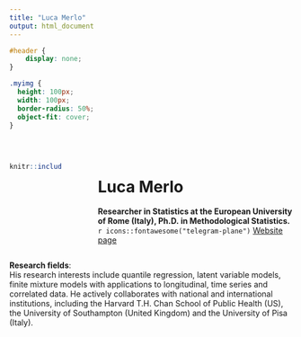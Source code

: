 ```yaml
---
title: "Luca Merlo"
output: html_document
---
```

```css
#header {
    display: none;
}
```

```css
.myimg {
  height: 100px;
  width: 100px;
  border-radius: 50%;
  object-fit: cover;
}
```
<br>

:::: {.columns}

::: {.column width="20%"}
```r
knitr::include_graphics("images/merlo.jpeg")
``` 
:::

::: {.column width="5%"}

:::

::: {.column width="75%"}
# Luca Merlo

**Researcher in Statistics at the European University of Rome (Italy), Ph.D. in Methodological Statistics.**
<br>
`r icons::fontawesome("telegram-plane")` [Website page](https://www.universitaeuropeadiroma.it/transizione-digitale/docenti/luca-merlo/) 
:::

::::


**Research fields**: <br>
His research interests include quantile regression, latent variable models, finite mixture models with applications to longitudinal, time series and correlated data. He actively collaborates with national and international institutions, including the Harvard T.H. Chan School of Public Health (US), the University of Southampton (United Kingdom) and the University of Pisa (Italy).